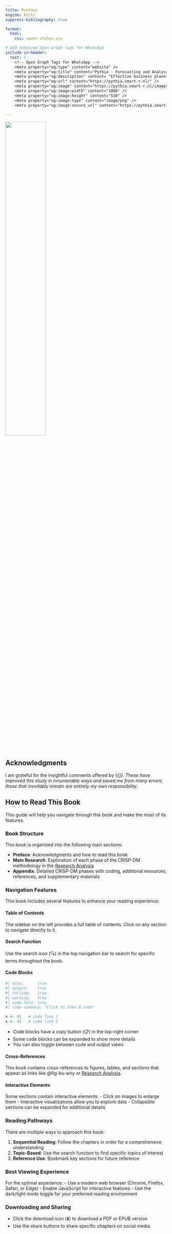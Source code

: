 ```yaml
---
title: Preface
engine: knitr
suppress-bibliography: true

format:
  html:
    css: cover-styles.css

# Add enhanced Open Graph tags for WhatsApp
include-in-header:
  text: |
    <!-- Open Graph Tags for WhatsApp -->
    <meta property="og:type" content="website" />
    <meta property="og:title" content="Pythia - Forecasting and Analysis" />
    <meta property="og:description" content= "Effective business planning relies heavily on consistent and accurate forecasts across various levels of aggregation, granularity, and time horizons.." />
    <meta property="og:url" content="https://pythia.smart-r.nl/" />
    <meta property="og:image" content="https://pythia.smart-r.nl/images/pythia_logo_cover.png" />
    <meta property="og:image:width" content="1000" />
    <meta property="og:image:height" content="530" />
    <meta property="og:image:type" content="image/png" />
    <meta property="og:image:secure_url" content="https://pythia.smart-r.nl/images/pythia_logo_cover.png" />        
        
---
```


::: {.cover-container}
![](images/pythia_logo_cover.png){width=50% fig-align="center" .cover-image}
:::


## Acknowledgments {.appendix .unnumbered}

I am grateful for the insightful comments offered by {{<var mentor >}}. These have improved this study in innumerable ways and saved me from many errors; those that inevitably remain are entirely my own responsibility.

## How to Read This Book

This guide will help you navigate through this book and make the most of its features.

### Book Structure

This book is organized into the following main sections:

- **Preface**: Acknowledgments and how to read this book
- **Main Research**: Exploration of each phase of the CRISP-DM methodology in the [Research Analysis](nb/00_pythias_advice_rev.html) 
- **Appendix**: Detailed CRISP-DM phases with coding, additional resources, references, and supplementary materials

### Navigation Features

This book includes several features to enhance your reading experience:

#### Table of Contents
The sidebar on the left provides a full table of contents. Click on any section to navigate directly to it.

#### Search Function
Use the search icon (🔍) in the top navigation bar to search for specific terms throughout the book.

#### Code Blocks

```r
#| echo:      true
#| output:    true
#| include:   true
#| warning:   true
#| code-fold: true
#| code-summary: "Click to Show R Code"

x <- 41   # code line 1
x <- 42   # code line 2
```


- Code blocks have a copy button (📋) in the top-right corner
- Some code blocks can be expanded to show more details
- You can also toggle between code and output views

#### Cross-References
This book contains cross-references to figures, tables, and sections that appear as links like @fig-bu-why or [Research Analysis](nb/00_pythias_advice_rev.html).

#### Interactive Elements
Some sections contain interactive elements:
- Click on images to enlarge them
- Interactive visualizations allow you to explore data
- Collapsible sections can be expanded for additional details

### Reading Pathways

There are multiple ways to approach this book:

1. **Sequential Reading**: Follow the chapters in order for a comprehensive understanding
2. **Topic-Based**: Use the search function to find specific topics of interest
3. **Reference Use**: Bookmark key sections for future reference

### Best Viewing Experience

For the optimal experience:
- Use a modern web browser (Chrome, Firefox, Safari, or Edge)
- Enable JavaScript for interactive features
- Use the dark/light mode toggle for your preferred reading environment

### Downloading and Sharing

- Click the download icon (⬇️) to download a PDF or EPUB version
- Use the share buttons to share specific chapters on social media